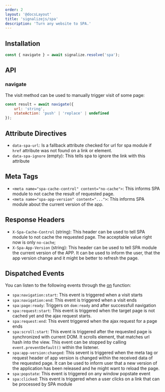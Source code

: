 ```yaml
---
order: 2
layout: '@docsLayout'
title: 'signalizejs/spa'
description: 'Turn any website to SPA.'
---
```


## Installation
<ImportMapDependencies module="spa" />

```js
const { navigate } = await signalize.resolve('spa');
```

## API

### navigate

The visit method can be used to manually trigger visit of some page:

```js
const result = await navigate({
	url: 'string',
	stateAction: 'push' | 'replace' | undefined
});
```

## Attribute Directives
- `data-spa-url`: Is a fallback attribute checked for url for spa module if `href` attribute was not found on a link or element.
- `data-spa-ignore` (empty): This tells spa to ignore the link with this attribute

## Meta Tags
- `<meta name="spa-cache-control" content="no-cache">`: This informs SPA module to not cache the result of requested page.
- `<meta name="spa-app-version" content="...">`: This informs SPA module about the current version of the app.

## Response Headers
- `X-Spa-Cache-Control` (string): This header can be used to tell SPA module to not cache the requested page. The acceptable value right now is only `no-cache`;
- `X-Spa-App-Version` (string): This header can be used to tell SPA module the current version of the APP. It can be used to inform the user, that the app version change and it might be better to refresh the page.

## Dispatched Events
You can listen to the following events through the [on](/docs/0.1/modules/event#on) function:
- `spa:navigation:start`: This event is triggered when a visit starts
- `spa:navigation:end`: This event is triggered when a visit ends
- `spa:page:ready`: Triggers on `dom:ready` and after successfull navigation
- `spa:request:start`: This event is triggered when the target page is not cached yet and the ajax request starts.
- `spa:request:end`: This event triggered when the ajax request for a page ends
- `spa:scroll:start`: This event is triggered after the requested page is synchronized with current DOM. It scrolls element, that matches url hash into the view. This event can be stopped by calling `event.preventDefault()` within the listener.
- `spa:app-version:changed`: This sevent is triggered when the meta tag or request header of app version is changed within the received data of the requested page. It can be used to inform user that a new version of the application has been released and he might want to reload the page.
- `spa:popstate`: This event is triggered on any window popstate event
- `spa:clicked`: This event is triggered when a user clicks on a link that can be processed by SPA module
